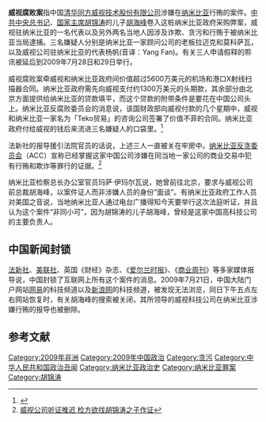 '''威视腐败案'''指中国[[清华同方威视技术股份有限公司|清华同方威视技术股份有限公司]]涉嫌在[[纳米比亚|纳米比亚]]行贿的案件。[[中共中央总书记|中共中央总书记]]、[[中华人民共和国主席|国家主席]][[胡锦涛|胡锦涛]]的儿子[[胡海峰|胡海峰]]卷入这桩纳米比亚政府采购弊案，威视驻纳米比亚的一名代表以及另外两名当地人因涉及诈欺、贪污和行贿于被纳米比亚当局逮捕。三名嫌疑人分别是纳米比亚一家顾问公司的老板拉迈克和莫科萨瓦，以及威视公司驻纳米比亚的代表杨帆(音译：Yang Fan)。有关三人申请假释的聆讯被延后到2009年7月28日和29日举行。

威视腐败案牵威视和纳米比亚政府间价值超过5600万美元的机场和港口X射线扫描器合同。纳米比亚政府需先向威视支付约1300万美元的头期款，其余部分由北京方面提供给纳米比亚的贷款填平，而这个贷款的附带条件是要花在中国公司头上。纳米比亚反腐败委员会的消息说，该国财政部向威视付款的几个星期中，威视和纳米比亚一家名为「Teko贸易」的咨询公司签署了价值不菲的合同。纳米比亚政府付给威视的钱后来流进三名嫌疑人的口袋里。<ref>{{Cite web |url=http://www.voanews.com/chinese/2009-07-20-voa114.cfm |title=胡锦涛之子公司卷入纳米比亚贿赂调查 |access-date=2009-07-29 |archive-date=2009-07-24 |archive-url=https://web.archive.org/web/20090724145822/http://www.voanews.com/chinese/2009-07-20-voa114.cfm |dead-url=no }}</ref>

法新社的报导援引法院官员的话说，上述三人一直被关在牢房中。[[纳米比亚反贪委员会|纳米比亚反贪委员会]]（ACC）宣称已经掌握这家中国公司涉嫌在同当地一家公司的商业交易中犯有行贿和欺诈等罪行的证据。<ref name="voa115">[http://www.voanews.com/chinese/2009-07-22-voa115.cfm 威视公司听证推迟 检方欲找胡锦涛之子作证]</ref>

纳米比亚检察总长办公室官员玛萨·伊玛尔瓦说，她曾前往北京，要求与威视公司前总裁胡海峰，以案件证人而非涉嫌人员的身份“面谈”。有纳米比亚政府工作人员对美国之音说，当地纳米比亚人通过电台广播得知今天要举行这次法庭听证，并且认为这个案件“非同小可”，因为胡锦涛的儿子胡海峰，曾经是这家中国高科技公司的主要负责人。

== 中国新闻封锁 ==
[[法新社|法新社]]、[[美联社|美联社]]、英国《财经》杂志、《[[爱尔兰时报|爱尔兰时报]]》、《[[商业周刊|商业周刊]]》等多家媒体报导说，中国封锁了互联网上所有这个案件的消息。2009年7月21日，中国大陆门户网站[[网易|网易]]的科技频道以及[[新浪网|新浪网]]的科技频道，被发现无法浏览，同日下午五点左右网站恢复时，有关胡海峰的搜索被关闭，其所领导的威视科技公司在纳米比亚涉嫌行贿的报导也被删除。

==参考文献==
<div class="references-small">
<references />
</div>

{{VOA}}
[[Category:2009年非洲|Category:2009年非洲]]
[[Category:2009年中国政治|Category:2009年中国政治]]
[[Category:贪污|Category:贪污]]
[[Category:中华人民共和国政治丑闻|Category:中华人民共和国政治丑闻]]
[[Category:纳米比亚政治史|Category:纳米比亚政治史]]
[[Category:纳米比亚罪案|Category:纳米比亚罪案]]
[[Category:胡锦涛|Category:胡锦涛]]